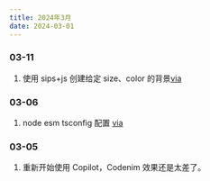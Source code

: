 ```yaml
---
title: 2024年3月
date: 2024-03-01
---
```


### 03-11

1. 使用 sips+js 创建给定 size、color 的背景[via](https://gist.github.com/try-to-fly/c5aa23029d99750089bee04da3a138d7)

### 03-06

1. node esm tsconfig 配置 [via](https://gist.github.com/try-to-fly/db9ab103632968af3bb8d8df662b602e)

### 03-05

1. 重新开始使用 Copilot，Codenim 效果还是太差了。
